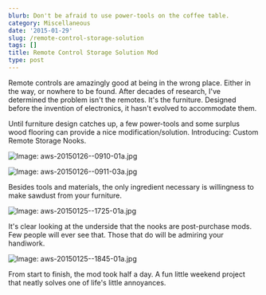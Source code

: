 ```yaml
---
blurb: Don't be afraid to use power-tools on the coffee table.
category: Miscellaneous
date: '2015-01-29'
slug: /remote-control-storage-solution
tags: []
title: Remote Control Storage Solution Mod
type: post
---
```



Remote controls are amazingly good at being in the wrong place. Either in the way, or nowhere to be found. After decades of research, I've determined the problem isn't the remotes. It's the furniture. Designed before the invention of electronics, it hasn't evolved to accommodate them.

Until furniture design catches up, a few power-tools and some surplus wood flooring can provide a nice modification/solution. Introducing: Custom Remote Storage Nooks.

![Image: aws-20150126--0910-01a.jpg](/aws-20150126--0910-01a.jpg) 

![Image: aws-20150126--0911-03a.jpg](/aws-20150126--0911-03a.jpg) 

Besides tools and materials, the only ingredient necessary is willingness to make sawdust from your furniture. 

![Image: aws-20150125--1725-01a.jpg](/aws-20150125--1725-01a.jpg)

It's clear looking at the underside that the nooks are post-purchase mods. Few people will ever see that. Those that do will be admiring your handiwork. 

![Image: aws-20150125--1845-01a.jpg](/aws-20150125--1845-01a.jpg)

From start to finish, the mod took half a day. A fun little weekend project that neatly solves one of life's little annoyances.